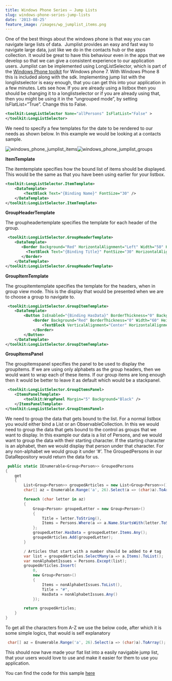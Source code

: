 ```yaml
---
title: Windows Phone Series – Jump Lists
slug: windows-phone-series-jump-lists
date: '2013-08-25'
feature_image: /images/wp_jumplist_items.png
---
```

One of the best things about the windows phone is that way you can navigate large lists of data.  Jumplist provides an easy and fast way to navigate large data, just like we do in the contacts hub or the apps collection. It would be great to have this behaviour even in the apps that we develop so that we can give a consistent experience to our application users. Jumplist can be implemented using LongListSelector, which is part of the [Windows Phone toolkit](http://phone.codeplex.com/) for Windows phone 7. With Windows Phone 8 this is included along with the sdk. Implementing jump list with the longlistselector is easy enough, that you can get this into your application in a few minutes. Lets see how. If you are already using a listbox then you should be changing it to a longlistselector or if you are already using that, then you might be using it in the “ungrouped mode”, by setting IsFlatList=”True”. Change this to False.

```xml
<toolkit:LongListSelector Name="allPersons" IsFlatList="False" >
</toolkit:LongListSelector>

```

We need to specify a few templates for the date to be rendered to our needs as shown below. In this example we would be looking at a contacts sample.

![windows_phone_jumplist_items](/images/wp_jumplist_items.png)![windows_phone_jumplist_groups](/images/wp_jumplist_groups.png)

**ItemTemplate**

The itemtemplate specifies how the bound list of items should be displayed. This would be the same as that you have been using earlier for your listbox.

```xml
<toolkit:LongListSelector.ItemTemplate>
    <DataTemplate>
        <TextBlock Text="{Binding Name}" FontSize="30" />
    </DataTemplate>
</toolkit:LongListSelector.ItemTemplate>

```

**GroupHeaderTemplate**

The groupheadertemplate specifies the template for each header of the group.

```xml
 <toolkit:LongListSelector.GroupHeaderTemplate>
    <DataTemplate>
       <Border Background="Red" HorizontalAlignment="Left" Width="50" Height="50">
         <TextBlock Text="{Binding Title}" FontSize="30" HorizontalAlignment="Center"/>
       </Border>
    </DataTemplate>
</toolkit:LongListSelector.GroupHeaderTemplate>

```

**GroupItemTemplate**

The groupitemtemplate specifies the template for the headers, when in group view mode. This is the display that would be presented when we are to choose a group to navigate to.

```xml
 <toolkit:LongListSelector.GroupItemTemplate>
    <DataTemplate>
        <Button IsEnabled="{Binding HasData}" BorderThickness="0" Background="Transparent">
            <Border Background="Red" BorderThickness="0" Width="60" Height="60">
                <TextBlock VerticalAlignment="Center" HorizontalAlignment="Center" FontSize="38" Margin="4" Text="{Binding Title}" />
            </Border>
        </Button>
    </DataTemplate>
</toolkit:LongListSelector.GroupItemTemplate>

```

**GroupItemsPanel**

The groupitemspanel specifies the panel to be used to display the groupitems. If we are using only alphabets as the group headers, then we would want to wrap each of these items. If our group items are long enough then it would be better to leave it as default which would be a stackpanel.

```xml
 <toolkit:LongListSelector.GroupItemsPanel>
    <ItemsPanelTemplate>
        <toolkit:WrapPanel Margin="5" Background="Black" />
    </ItemsPanelTemplate>
</toolkit:LongListSelector.GroupItemsPanel>

```

We need to group the data that gets bound to the list. For a normal listbox you would either bind a List or an ObservableCollection. In this we would need to group the data that gets bound to the control as groups that we want to display. In this example our data is a list of Persons, and we would want to group the data with their starting character. If the starting character is an alphabet, then we would display that person under that character. For any non-alphabet we would group it under ‘#’. The GroupedPersons in our DataRepository would return the data for us.

```csharp
 public static IEnumerable<Group<Person>> GroupedPersons
{
    get
    {
        List<Group<Person>> groupedArticles = new List<Group<Person>>();
        char[] az = Enumerable.Range('a', 26).Select(a => (char)a).ToArray();

        foreach (char letter in az)
        {
            Group<Person> groupedLetter = new Group<Person>()
            {
                Title = letter.ToString(),
                Items = Persons.Where(a => a.Name.StartsWith(letter.ToString(), StringComparison.CurrentCultureIgnoreCase)).Where(a => a != null).ToList()
            };
            groupedLetter.HasData = groupedLetter.Items.Any();
            groupedArticles.Add(groupedLetter);
        }

        / Articles that start with a number should be added to # tag
        var list = groupedArticles.SelectMany(a => a.Items).ToList();
        var nonAlphabetIssues = Persons.Except(list);
        groupedArticles.Insert(
            0,
            new Group<Person>()
            {
                Items = nonAlphabetIssues.ToList(),
                Title = "#",
                HasData = nonAlphabetIssues.Any()
            });

        return groupedArticles;
    }
}

```

To get all the characters from A-Z we use the below code, after which it is some simple logics, that would is self explanatory

```csharp
 char[] az = Enumerable.Range('a', 26).Select(a => (char)a).ToArray();

```

This should now have made your flat list into a easily navigable jump list, that your users would love to use and make it easier for them to use you application.

You can find the code for this sample [here](https://github.com/rahulpnath/JumpList)
